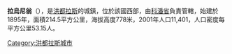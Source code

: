 '''拉烏尼翁'''（{{lang-es|La Unión}}），是[[洪都拉斯|洪都拉斯]]的城鎮，位於該國西部，由[[科潘省|科潘省]]負責管轄，始建於1895年，面積214.5平方公里，海拔高度778米，2001年人口11,401，人口密度每平方公里53.15人。

{{coord|14|40|0|N|88|54|0|W|type:adm2nd_region:HN_source:nlwiki|display=title}}

{{Honduras-geo-stub}}
[[Category:洪都拉斯城市|Category:洪都拉斯城市]]